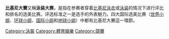 {{Expand language|1=en|time=2021-01-04T08:43:18+00:00}}
'''比基尼大賽'''又稱'''泳装大赛'''，是指在参赛者穿着[[比基尼泳衣|比基尼泳衣]]或[[泳装|泳装]]的情况下进行评比和排名的选美比赛。评选标准之一是选手的外表魅力。四大国际选美比赛（[[世界小姐|世界小姐]]、[[环球小姐|环球小姐]]、[[国际小姐|国际小姐]]和[[地球小姐|地球小姐]]）中都有比基尼大賽這一環節。

[[Category:泳裝|Category:泳裝]]
[[Category:體育娛樂|Category:體育娛樂]]
[[Category:競賽|Category:競賽]]